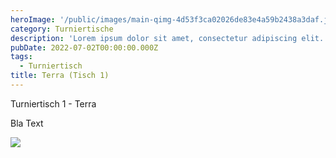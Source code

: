 ```yaml
---
heroImage: '/public/images/main-qimg-4d53f3ca02026de83e4a59b2438a3daf.jpg'
category: Turniertische
description: 'Lorem ipsum dolor sit amet, consectetur adipiscing elit. Donec non dia'
pubDate: 2022-07-02T00:00:00.000Z
tags:
  - Turniertisch
title: Terra (Tisch 1)
---
```


Turniertisch 1 - Terra

Bla Text

<ImageEmbed image="/public/images/600x400.png" />

![](/src/assets/images/main-qimg-4d53f3ca02026de83e4a59b2438a3daf.jpg)
